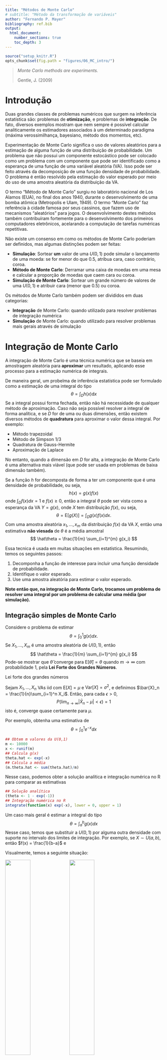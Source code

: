 ```yaml
---
title: "Métodos de Monte Carlo"
# subtitle: "Método da transformação de variáveis"
author: "Fernando P. Mayer"
bibliography: ref.bib
output:
  html_document:
    number_sections: true
    toc_depth: 3
---
```


```r
source("setup_knitr.R")
opts_chunk$set(fig.path = "figures/06_MC_intro/")
```

> *Monte Carlo methods are experiments.*\
>
> Gentle, J. (2009)

# Introdução

Duas grandes classes de problemas numéricos que surgem na inferência
estatística são: problemas de **otimização**, e problemas de
**integração**. De fato, diversos exemplos mostram que nem sempre é
possível calcular analiticamente os estimadores associados à um
determinado paradigma (máxima verossimilhança, bayesiano, método dos
momentos, etc).

Experimentação de Monte Carlo significa o uso de valores aleatórios para
a estimação de alguma função de uma distribuição de probabilidade. Um
problema que não possui um componente estocástico pode ser colocado como
um problema com um componente que pode ser identificado como a esperança
de uma função de uma variável aleatória (VA). Isso pode ser feito
através da decomposição de uma função densidade de probabilidade. O
problema é então resolvido pela estimação do valor esperado por meio do
uso de uma amostra aleatória da distribuição da VA.

O termo "Método de Monte Carlo" surgiu no laboratório nacional de Los
Alamos (EUA), no final dos anos 1940, durante o desenvolvimento de uma
bomba atômica (Metropolis e Ulam, 1949). O termo "Monte Carlo" faz
referência à cidade famosa por seus cassinos, que fazem uso de
mecanismos "aleatórios" para jogos. O desenvolvimento destes métodos
também contribuíram fortemente para o desenvolvimento dos primeiros
computadores eletrônicos, acelarando a computação de tarefas numéricas
repetitivas.

Não existe um consenso em como os métodos de Monte Carlo poderiam ser
definidos, mas algumas distinções podem ser feitas:

- **Simulação**: Sortear **um** valor de uma $U(0,1)$ pode simular o
  lançamento de uma moeda: se for menor do que 0.5, atribua cara, caso
  contrário, coroa.
- **Método de Monte Carlo**: Derramar uma caixa de moedas em uma mesa e
  calcular a proporção de moedas que caem cara ou coroa.
- **Simulação de Monte Carlo**: Sortear um grande número de valores de
  uma $U(0,1)$ e atribuir cara (menor que 0.5) ou coroa.

Os métodos de Monte Carlo também podem ser divididos em duas categorias:

- **Integração** de Monte Carlo: quando utilizado para resolver
  problemas de integração numérica
- **Simulação** de Monte Carlo: quando utilizado para resolver problemas
  mais gerais através de simulação

# Integração de Monte Carlo

A integração de Monte Carlo é uma técnica numérica que se baseia em
amostragem aleatória para **aproximar** um resultado, aplicando esse
processo para a estimação numérica de integrais.

De maneira geral, um probelma de inferência estatística pode ser
formulado como a estimação de uma integral do tipo
$$
\theta = \int_{D} h(x) \text{d}x
$$
Se a integral possui forma fechada, então não há necessidade de qualquer
método de aproximação. Caso não seja possível resolver a integral de
forma analítica, e se $D$ for de uma ou duas dimensões, então existem
diversos métodos de **quadratura** para aproximar o valor dessa
integral. Por exemplo:

- Método trapezoidal
- Método de Simpson 1/3
- Quadratura de Gauss-Hermite
- Aproximação de Laplace

No entanto, quando a dimensão em $D$ for alta, a integração de Monte
Carlo é uma alternativa mais viável (que pode ser usada em problemas de
baixa dimensão também).

Se a função $h$ for decomposta de forma a ter um componente que é uma
densidade de probabilidade, ou seja,
$$
h(x) = g(x)f(x)
$$
onde $\int_{D} f(x) dx = 1$ e $f(x) \geq 0$, então a integral $\theta$
pode ser vista como a esperança da VA $Y = g(x)$, onde $X$ tem
distribuição $f(x)$, ou seja,
$$
\theta = \text{E}[g(X)] = \int_{D} g(x)f(x) dx.
$$
Com uma amostra aleatória $x_1, \ldots, x_m$ da distribuição $f(x)$ da
VA $X$, então uma estimativa **não viesada** de $\theta$ é a média
amostral
$$
\hat\theta = \frac{1}{m} \sum_{i=1}^{m} g(x_i)
$$

Essa tecnica é usada em muitas situações em estatística. Resumindo,
temos os seguintes passos:

1. Decomponha a função de interesse para incluir uma função densidade de
   probabilidade.
2. Identifique o valor esperado.
3. Use uma amostra aleatória para estimar o valor esperado.

**Note então que, na integração de Monte Carlo, trocamos um problema de
resolver uma integral por um problema de calcular uma média (por
simulação).**

## Integração simples de Monte Carlo

Considere o problema de estimar
$$
\theta = \int_0^1 g(x) dx.
$$
Se $X_1, \ldots, X_m$ é uma amostra aleatória de $U(0,1)$, então
$$
\hat\theta = \frac{1}{m} \sum_{i=1}^{m} g(x_i)
$$
Pode-se mostrar que $\hat\theta$ converge para $\text{E}[\hat\theta] =
\theta$ quando $m \to \infty$ com probabilidade 1, pela **Lei Forte dos
Grandes Números**.

<div class="panel panel-primary">
<div class="panel-heading">Lei forte dos grandes números</div>
<div class="panel-body">
Sejam $X_1, \ldots, X_n$ VAs iid com $\text{E}[X] = \mu$ e
$\text{Var}[X] = \sigma^2$, e definimos $\bar{X}_n =
\frac{1}{n}\sum_{i=1}^n X_i$. Então, para cada $\epsilon > 0$,
$$
P(\lim_{n \to \infty} |\bar{X}_n - \mu| < \epsilon) = 1
$$
isto é, converge quase certamente para $\mu$.
</div>
</div>

Por exemplo, obtenha uma estimativa de
$$
\theta = \int_0^1 e^{-x} dx
$$

```r
## Obtem m valores da U(0,1)
m <- 10000
x <- runif(m)
## Calcula g(x)
theta.hat <- exp(-x)
## Calcula a média
(m.theta.hat <- sum(theta.hat)/m)
```

Nesse caso, podemos obter a solução analítica e integração numérica no R
para comparar as estimativas

```r
## Solução analítica
(theta <- 1 - exp(-1))
## Integração numérica no R
integrate(function(x) exp(-x), lower = 0, upper = 1)
```

Um caso mais geral é estimar a integral do tipo
$$
\theta = \int_a^b g(x) dx
$$
Nesse caso, temos que substituir a $U(0,1)$ por alguma outra densidade
com suporte no intervalo dos limites de integração. Por exemplo, se $X
\sim U(a,b)$, então $f(x) = \frac{1}{b-a}$ e

\begin{align*}
\theta &= \frac{1}{f(x)} \int_a^b g(x) f(x) dx \\
  &= (b-a) \int_a^b g(x) \frac{1}{b-a} dx \\
  &= (b-a) \text{E}[g(X)]
\end{align*}

Visualmente, temos a seguinte situação:

<img width="40%" src="img/MCIntegration01.png"/>
<img width="40%" src="img/MCIntegration02.png"/>

O que temos, na verdade, é a soma de $m$ áreas de retângulos, que no
final, tendem a reproduzir a área da função desejada.

```r
knitr::include_graphics("img/MCIntegration03.png")
```
(Figuras extraídas de https://www.scratchapixel.com).

De maneira geral, para calcular $\theta = \int_a^b g(x) dx$:

1. Gere $X_1, \ldots, X_m$ de $U(a,b)$
2. Calcule $\overline{g(x)} = \frac{1}{m}\sum_{i=1}^{m} g(x_i)$
3. $\hat\theta = (b-a)\overline{g(x)}$

Por exemplo, obtenha uma estimativa de
$$
\theta = \int_2^4 e^{-x} dx
$$

```r
## Obtem m valores da U(2,4)
m <- 10000
a <- 2; b <- 4
x <- runif(m, min = a, max = b)
## Calcula g(x)
theta.hat <- exp(-x)
## Calcula a média * (b - a)
(m.theta.hat <- (sum(theta.hat)/m) * (b - a))
```

Nesse caso, podemos obter a solução analítica e integração numérica no R
para comparar as estimativas

```r
## Solução analítica
(theta <- exp(-2) - exp(-4))
## Integração numérica no R
integrate(function(x) exp(-x), lower = 2, upper = 4)
```

## Variância do estimador de Monte Carlo

Como $\hat\theta$ é resultado de uma amostra aleatória de $m$ valores,
naturalmente, cada amostra poderá gerar uma estimativa (razoavelmente)
diferente, e sempre existirá uma variabilidade dos valores amostrados ao
redor da média, que é o $\hat\theta$.

A variância de $\hat\theta$ é
$$
\hat{V}(\hat\theta) = \frac{\sigma^2}{m} =
\frac{\sum_{i=1}^m [g(x_i) - \overline{g(x)}]^2}{m^2}
$$
Portanto, o erro padrão da estimativa será
$$
\hat{EP}(\hat\theta) = \frac{\hat\sigma}{\sqrt{m}} =
\frac{\sqrt{\sum_{i=1}^m [g(x_i) - \overline{g(x)}]^2}}{m}
$$

Seguindo o exemplo anterior, vimos que a estimativa da integral é

```r
m.theta.hat
```

Mas veja que existe uma distribuição de valores para compor esta
estimativa média

```r
hist(theta.hat); abline(v = theta, col = 2)
```

A variância relacionada ao estimador pode então ser calculada como

```r
## Variancia
(v.theta.hat <- sum((theta.hat - m.theta.hat)^2)/m^2)
## Erro padrão
(se.theta.hat <- sqrt(v.theta.hat))
```

Pelo Teorema do Limite Central, temos que

$$
\frac{\hat\theta - \text{E}(\hat\theta)}{\sqrt{\hat{V}(\hat\theta)}}
$$
converge em distribuição para $N(0,1)$ quando $m \to \infty$. Portanto,
para $m$ suficientemente grande, $\hat\theta$ é aproximadamente Normal
com média $\theta$.

```r
## Simula 1000 médias
r <- 1000
res <- matrix(runif(m * r, a, b), nrow = m, ncol = r)
m.theta.sim <- apply(res, 2, function(x) mean(exp(-x)) * (b - a))
hist(m.theta.sim); abline(v = theta, col = 2)
```

Com esse resultado, podemos inclusive fornecer um intervalo de confiança
associado à nossa estimativa

```r
## Media e veriancia
c(m.theta.hat, v.theta.hat)
## Intervalo de confiança (95%)
c(m.theta.hat - 1.96 * se.theta.hat, m.theta.hat + 1.96 * se.theta.hat)
```

Veja que assintoticamente, i.e., conforme aumentamos o tamanho da
amostra, o valor da integral se aproxima cada vez mais do valor
verdadeiro (que nesse caso sabemos calcular analiticamente, apenas para
comparação).

```r
## Simula a convergência para o verdadeiro valor conforme aumenta o
## tamanho da amostra
nsamp <- 1e4
set.seed(19)
x <- exp(-runif(nsamp, a, b))
estint <- (cumsum(x) * (b - a))/(1:nsamp)
esterr <- sqrt(cumsum((x - estint)^2))/(1:nsamp)
plot(estint, ylim = c(.05, .15), type = "l",
     xlab = "Tamanho da amostra", ylab = "Estimativa")
abline(h = theta, col = 2)
lines(estint - 1.96 * esterr, lty = 2)
lines(estint + 1.96 * esterr, lty = 2)
```

## Redução da variância

Note que, embora a variância do estimador do exemplo anterior pareça
pequena, o método simples de Monte Carlo não é o método mais eficiente,
ou seja, aquele que provê estimativas com a menor variância possível.
Isso porque, como vimos, estamos supondo uma distribuição Uniforme no
intervalo $(a,b)$, para qualquer que seja o formato da função que temos
interesse em integrar.

A redução da variância é importante pois sempre estamos interessados em
obter estimativas que sejam mais precisas possíveis, evitando erros
numéricos ou de aproximações.

Existem várias adaptações para o método simples de Monte Carlo, com a
intenção de se obter estimativas mais precisas, i.e., com menor
variância. Alguns deles são:

- Variáveis antitéticas
- Variáveis de controle
- Amostragem por importância

## Amostragem por importância

Limitações do método simples de Monte Carlo:

1. Não se aplica para intervalos não definidos
2. É ineficiente quando a função $g(x)$ não é uniforme

Quando consideramos um problema de integração como um problema de valor
esperado, é natural que consideremos outras funções de densidade além da
Uniforme. Isso leva à um método mais geral chamdo de **amostragem por
importância**.

A amostragem por importância reduz a variância pelo fato de podermos
escolher uma densidade $f(x)$ mais parecida com com a função $g(x)$
sendo integrada. Ao escolher uma densidade mais parecida, a variância é
reduzida. Intuitivamente, a amostragem por importância tende a gerar
mais amostras onde a contribuição para a integral é maior, ou
"importante". Se pudermos determinar as regiões mais importantes para a
integração, a variância do estimador de Monte Carlo pode ser
significativamente reduzida.

```r
knitr::include_graphics("img/importancesampling.png")
```
(Figura extraída de https://www.scratchapixel.com).

Suponha que $X$ seja uma VA com densidade $f(x)$. Seja $Y$ a VA
$g(X)/f(X)$, então
$$
\int g(x) dx = \int \frac{g(x)}{f(x)} f(x) dx = \text{E}[Y]
$$
Com isso, podemos estimar $\text{E}[Y]$ como uma integração simples de
Monte Carlo, ou seja,
$$
\frac{1}{m}\sum_{i=1}^{m} Y_i = \frac{1}{m}\sum_{i=1}^{m}
\frac{g(X_i)}{f(X_i)}
$$
onde as VAs $X_1, \ldots, X_m$ são geradas a partir da distribuição de
$f(x)$. A função $f(x)$ é chamada de **função de importância**.

No método de amostragem por importância, a variância do estimador
baseado em $Y= g(X)/f(X)$ é $\text{Var}(Y)/m$, então a variância de $Y$
deve ser pequena.

Na verdade, a variância de $Y$ é pequena, se $Y$ for aproximadamente
constante, o que significa que a densidade $f(x)$ deve estar "próxima"
da densidade de $g(x)$. Também é importante que a função $f(x)$ seja
fácil de simular.

**Exemplo:** Considere estimar a integral
$$
\theta = \int_0^1 \frac{e^{-x}}{1+x^2} dx
$$
pelo método de amostragem por importância. Diversas funções de
importância podem ser propostas para esse caso:

\begin{align*}
f_0(x) &= 1, \quad 0<x<1 \\
f_1(x) &= e^{-x}, \quad 0<x<\infty \\
f_2(x) &= (1+x^2)^{-1}/\pi, \quad -\infty<x<\infty \\
f_3(x) &= e^{-x}/(1-e^{-1}), \quad 0<x<1 \\
f_4(x) &= 4(1-x^2)^{-1}/\pi, \quad 0<x<1 \\
\end{align*}

Alguns detalhes:

- $f_1$ e $f_2$ possuem domínio maior, o que irá contribuir com muitos
  zeros (ineficientes)
- $f_1$ é uma Exponencial com $\lambda = 1$
- $f_2$ é uma Cauchy padrão
- $f_3$ e $f_4$ não são funções conhecidas, por isso precisamos usar o
  método da transformação integral de probabilidade para gerar números
  destas distribuições

Graficamente temos o seguinte cenário:

```r
x <- seq(0, 1, .01)
w <- 2
f1 <- exp(-x)
f2 <- (1 / pi) / (1 + x^2)
f3 <- exp(-x) / (1 - exp(-1))
f4 <- 4 / ((1 + x^2) * pi)
g <- exp(-x) / (1 + x^2)
par(mfrow = c(1, 2))
plot(x, g, type = "l", main = "", ylab = "g(x)",
     ylim = c(0,2), lwd = 2)
lines(x, g/g, col = 2, lwd = w)
lines(x, f1, col = 3, lwd = w)
lines(x, f2, col = 4, lwd = w)
lines(x, f3, col = 5, lwd = w)
lines(x, f4, col = 6, lwd = w)
legend("topright", legend = c("g", 0:4),
       col = 1:6, lwd = w, inset = 0.02)
plot(x, g, type = "l", main = "", ylab = "g(x)/f(x)",
     ylim = c(0,3.2), lwd = w)
lines(x, g/f1, col = 3, lwd = w)
lines(x, g/f2, col = 4, lwd = w)
lines(x, g/f3, col = 5, lwd = w)
lines(x, g/f4, col = 6, lwd = w)
legend("topright", legend = c(0:4),
       col = 2:6, lwd = w, inset = 0.02)
par(mfrow = c(1, 1))
```

```r
m <- 10000
theta.hat <- se <- numeric(5)
g <- function(x) {
    ## exp(-x - log(1+x^2)) * (x > 0) * (x < 1)
    exp(-x)/(1 + x^2) * (x > 0) * (x < 1)
}

x <- runif(m)     # usando f0
fg <- g(x)
theta.hat[1] <- mean(fg)
se[1] <- sd(fg)

x <- rexp(m, 1)   # usando f1
fg <- g(x) / exp(-x)
theta.hat[2] <- mean(fg)
se[2] <- sd(fg)

x <- rcauchy(m)   # usando f2
i <- c(which(x > 1), which(x < 0))
x[i] <- 2  # para evitar erros em g(x)
fg <- g(x) / dcauchy(x)
theta.hat[3] <- mean(fg)
se[3] <- sd(fg)

u <- runif(m)     # f3, pelo método da inversa
x <- - log(1 - u * (1 - exp(-1)))
fg <- g(x) / (exp(-x) / (1 - exp(-1)))
theta.hat[4] <- mean(fg)
se[4] <- sd(fg)

u <- runif(m)    # f4, pelo método da inversa
x <- tan(pi * u / 4)
fg <- g(x) / (4 / ((1 + x^2) * pi))
theta.hat[5] <- mean(fg)
se[5] <- sd(fg)
```

Os resultados das estimativas com seus erros-padrões são

```r
rbind(theta.hat, se/sqrt(m))
```

Os resultados indicam que $f_3$, e possivelmente $f_4$ produzem as
menores variâncias entre as funções propostas, enquanto que $f_2$ possui
a maior variância. Note que $f_0$, a uniforme, possui erro padrão maior.

Esse exemplo mostra que a função de importância que resulta na menor
variância de $Y = g(X)/f(X)$ deve ser escolhida com cuidado.

```r
## Rizzo, pg. 148
curve(exp(-x), from = 0, to = 10)
curve(exp(-x), from = 0, to = 1)

m <- 10000
x <- runif(m)
theta.hat <- exp(-x)
(m.theta.hat <- sum(theta.hat)/m)
(theta <- 1 - exp(-1))
integrate(function(x) exp(-x), lower = 0, upper = 1)

## Graficamente
hist(theta.hat)
abline(v = theta, col = 2)
var(theta.hat)
sd(theta.hat)

(v.theta.hat <- mean((theta.hat - m.theta.hat)^2)/m)
(v.theta.hat <- sum((theta.hat - m.theta.hat)^2)/m)
(se.theta.hat <- v.theta.hat/m)

## P[X < 0.5]
sum(theta.hat < 0.5)/m
pexp(0.5)
## Nao bate porque o dominio nao é o mesmo

r <- 1000
res <- matrix(runif(m * r), nrow = m, ncol = r)

m.theta.sim <- apply(res, 2, function(x) mean(exp(-x)))
str(m.theta.sim)
hist(m.theta.sim); abline(v = theta, col = 2)

## O que seria uma proposta nesse caso?
curve(exp(-x), from = 0, to = 10)
curve(exp(-x), from = 0, to = 1)
curve(dunif, from = 0, to = 1, add = TRUE, col = 2)

## Note que ao usar uma U(0,1) no denominador, o resultado é o mesmo, o
## que mostra que o método por importância é mais geral que o método
## simples
g <- function(x) exp(-x)
m <- 10000
x <- runif(m)
gf <- g(x)/dunif(x)
(m.theta.hat <- sum(gf)/m)
(theta <- 1 - exp(-1))
integrate(function(x) exp(-x), lower = 0, upper = 1)

var(gf)
(v.theta.hat <- sum((gf - m.theta.hat)^2)/m)
(se.theta.hat <- v.theta.hat/sqrt(m))


## Agora tenta usar uma função que seja mais próxima da proposta.
## NOTE que é necessário ter uma forma de amostrar diretamente dessa
## distribuição, ou usa o método da inversa.
curve(exp(-x), from = 0, to = 1)
f <- function(x) 1 - 0.5 * x * (x >= 0) * (x <= 2)
integrate(f, lower = 0, upper = 2)
curve(f, from = 0, to = 2, add = TRUE, col = 2)

## A acumulada é
## F(x) = x - x^2/4
Fx <- function(x) x - x^2/4
curve(Fx, from = 0, to = 2)
## A inversa da acumulada é
## F^{-1}(x) = 2 - \sqrt(4u)
iFx <- function(u) 2 - sqrt(4 * u)
u <- runif(10000)
xinv <- iFx(u)
plot(ecdf(xinv))
curve(Fx, from = 0, to = 2, add = TRUE, col = 2)

## Usa f(x) = 1 - 0.5x como importancia
g <- function(x) exp(-x) * (x >= 0) * (x <= 1)
m <- 10000
## Para amostrar dessa função vou usar o método da inversa
u <- runif(m)
x <- iFx(u)
gf <- g(x)/f(x)
theta.hat <- sum(gf)
(m.theta.hat <- sum(theta.hat)/m)
(theta <- 1 - exp(-1))
integrate(function(x) exp(-x), lower = 0, upper = 1)

## A variancia aqui é maior, provavelmente porque vai de 0 a 2
var(gf)
(v.theta.hat <- sum((gf - m.theta.hat)^2)/m)
(se.theta.hat <- v.theta.hat/sqrt(m))


## Agora tenta usar uma função que seja mais próxima da proposta.
## NOTE que é necessário ter uma forma de amostrar diretamente dessa
## distribuição, ou usa o método da inversa.
curve(exp(-x), from = 0, to = 1, ylim = c(0, 1))
f <- function(x) .5 - 1 * x * (x >= 0) * (x <= 1)
integrate(f, lower = 0, upper = 1)
curve(f, from = 0, to = 1, add = TRUE, col = 2)
## Teria que achar

curve(exp(-x), from = 0, to = 1, ylim = c(0, 3.5))
curve(dbeta(x, 0.5, 2), from = 0, to = 1, add = TRUE, col = 2)

g <- function(x) exp(-x) * (x >= 0) * (x <= 1)
m <- 10000
x <- rbeta(m, .5, 2)
gf <- g(x)/dbeta(x, .5, 2)
(m.theta.hat <- sum(gf)/m)
(theta <- 1 - exp(-1))
integrate(function(x) exp(-x), lower = 0, upper = 1)

var(gf)
(v.theta.hat <- sum((gf - m.theta.hat)^2)/m)
(se.theta.hat <- v.theta.hat/sqrt(m))


## Normal
m <- 10000
x <- runif(m, 0, 1e6)
theta.hat <- exp(-x^2/2)
(m.theta.hat <- sum(theta.hat)/m)

## Graficamente
hist(theta.hat)
abline(v = theta, col = 2)
var(theta.hat)

(v.theta.hat <- sum((theta.hat - m.theta.hat)^2)/m)
(se.theta.hat <- v.theta.hat/m)

## P[X < 0.5]
sum(theta.hat < 0.5)/m
pexp(0.5)
## Nao bate porque o dominio nao é o mesmo
```
